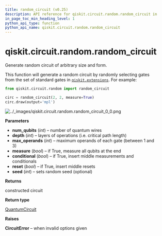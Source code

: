 ```yaml
---
title: random_circuit (v0.25)
description: API reference for qiskit.circuit.random.random_circuit in qiskit v0.25
in_page_toc_min_heading_level: 1
python_api_type: function
python_api_name: qiskit.circuit.random.random_circuit
---
```


<span id="qiskit-circuit-random-random-circuit" />

# qiskit.circuit.random.random\_circuit

<Function id="qiskit.circuit.random.random_circuit" isDedicatedPage={true} github="https://github.com/qiskit/qiskit/tree/stable/0.17/qiskit/circuit/random/utils.py" signature="random_circuit(num_qubits, depth, max_operands=3, measure=False, conditional=False, reset=False, seed=None)">
  Generate random circuit of arbitrary size and form.

  This function will generate a random circuit by randomly selecting gates from the set of standard gates in [`qiskit.extensions`](extensions#module-qiskit.extensions "qiskit.extensions"). For example:

  ```python
  from qiskit.circuit.random import random_circuit

  circ = random_circuit(2, 2, measure=True)
  circ.draw(output='mpl')
  ```

  ![../\_images/qiskit.circuit.random.random\_circuit\_0\_0.png](/images/api/qiskit/0.25/qiskit.circuit.random.random_circuit_0_0.png)

  **Parameters**

  *   **num\_qubits** (*int*) – number of quantum wires
  *   **depth** (*int*) – layers of operations (i.e. critical path length)
  *   **max\_operands** (*int*) – maximum operands of each gate (between 1 and 3)
  *   **measure** (*bool*) – if True, measure all qubits at the end
  *   **conditional** (*bool*) – if True, insert middle measurements and conditionals
  *   **reset** (*bool*) – if True, insert middle resets
  *   **seed** (*int*) – sets random seed (optional)

  **Returns**

  constructed circuit

  **Return type**

  [QuantumCircuit](qiskit.circuit.QuantumCircuit "qiskit.circuit.QuantumCircuit")

  **Raises**

  **CircuitError** – when invalid options given
</Function>

